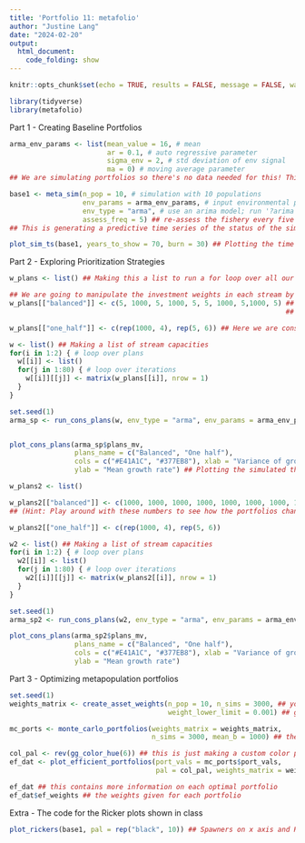 ```yaml
---
title: 'Portfolio 11: metafolio'
author: "Justine Lang"
date: "2024-02-20"
output: 
  html_document: 
    code_folding: show
---
```


```r
knitr::opts_chunk$set(echo = TRUE, results = FALSE, message = FALSE, warning = FALSE)

library(tidyverse)
library(metafolio)
```

Part 1 - Creating Baseline Portfolios

```r
arma_env_params <- list(mean_value = 16, # mean
                        ar = 0.1, # auto regressive parameter
                        sigma_env = 2, # std deviation of env signal
                        ma = 0) # moving average parameter
## We are simulating portfolios so there's no data needed for this! This function is helping create a base case scenario based on environmental parameters from the literature.
```

```r
base1 <- meta_sim(n_pop = 10, # simulation with 10 populations
                  env_params = arma_env_params, # input environmental parameters that were created above
                  env_type = "arma", # use an arima model; run '?arima' in the console to learn more about arima models
                  assess_freq = 5) ## re-assess the fishery every five years.
## This is generating a predictive time series of the status of the simulated portfolio based on previous data (Which is why the fishery is being reassessed periodically).
```

```r
plot_sim_ts(base1, years_to_show = 70, burn = 30) ## Plotting the time series of the simulated metapopulations and their predictive environmental parameters over 70 years
```

Part 2 - Exploring Prioritization Strategies

```r
w_plans <- list() ## Making this a list to run a for loop over all our portfolios 
```

```r
## We are going to manipulate the investment weights in each stream by changing the b_i parameter in the ricker model. Since b_i is the carrying capacity of each population, we will use the maximum value 1000.
w_plans[["balanced"]] <- c(5, 1000, 5, 1000, 5, 5, 1000, 5,1000, 5) ## Here we have 10 populations. 1000 means we want to conserve that population. 5 means we do not want to conserve the population. We are then choosing to conserve a balance metapopulation
                                                                    ## (Hint: Play around with these numbers to see how the portfolios change in the end)

w_plans[["one_half"]] <- c(rep(1000, 4), rep(5, 6)) ## Here we are conserving the first 4 populations. We are not conserving the other 6 populations.
```

```r
w <- list() ## Making a list of stream capacities 
for(i in 1:2) { # loop over plans
  w[[i]] <- list()
  for(j in 1:80) { # loop over iterations
    w[[i]][[j]] <- matrix(w_plans[[i]], nrow = 1)
  }
}
```

```r
set.seed(1)
arma_sp <- run_cons_plans(w, env_type = "arma", env_params = arma_env_params) ## Running the simulated portfolios using the different prioritization weights from above


plot_cons_plans(arma_sp$plans_mv,
                plans_name = c("Balanced", "One half"),
                cols = c("#E41A1C", "#377EB8"), xlab = "Variance of growth rate",
                ylab = "Mean growth rate") ## Plotting the simulated the portfolios
```

```r
w_plans2 <- list()

w_plans2[["balanced"]] <- c(1000, 1000, 1000, 1000, 1000, 1000, 1000, 1000, 1000, 1000) ## Here we have 10 populations. 1000 means we want to conserve that population. 5 means we do not want to conserve the population. We are then choosing to conserve a balance metapopulation
## (Hint: Play around with these numbers to see how the portfolios change in the end)

w_plans2[["one_half"]] <- c(rep(1000, 4), rep(5, 6))

w2 <- list() ## Making a list of stream capacities 
for(i in 1:2) { # loop over plans
  w2[[i]] <- list()
  for(j in 1:80) { # loop over iterations
    w2[[i]][[j]] <- matrix(w_plans2[[i]], nrow = 1)
  }
}
```

```r
set.seed(1)
arma_sp2 <- run_cons_plans(w2, env_type = "arma", env_params = arma_env_params)

plot_cons_plans(arma_sp2$plans_mv,
                plans_name = c("Balanced", "One half"),
                cols = c("#E41A1C", "#377EB8"), xlab = "Variance of growth rate",
                ylab = "Mean growth rate")
```

Part 3 - Optimizing metapopulation portfolios

```r
set.seed(1)
weights_matrix <- create_asset_weights(n_pop = 10, n_sims = 3000, ## you can play around with the number of populations 
                                       weight_lower_limit = 0.001) ## generating weights matrix using 3000 simulations on 10 populations. The smallest weight that will be given is .001 

mc_ports <- monte_carlo_portfolios(weights_matrix = weights_matrix,
                                   n_sims = 3000, mean_b = 1000) ## the monte carlo sampling from possible investment weights based off the weights matrix from above to generate the most optimal portfolios.
```

```r
col_pal <- rev(gg_color_hue(6)) ## this is just making a custom color palette
ef_dat <- plot_efficient_portfolios(port_vals = mc_ports$port_vals,
                                    pal = col_pal, weights_matrix = weights_matrix) ## plotting all simulated portfolios. The red portfolios are the optimal portfolios based on the monte carlo function.

ef_dat ## this contains more information on each optimal portfolio 
ef_dat$ef_weights ## the weights given for each portfolio
```

Extra - The code for the Ricker plots shown in class

```r
plot_rickers(base1, pal = rep("black", 10)) ## Spawners on x axis and Returns on y axis. Each panel represents 1 portfolio with their thermal tolerances.
```
















